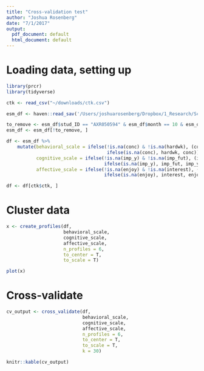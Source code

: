 ```yaml
---
title: "Cross-validation test"
author: "Joshua Rosenberg"
date: "7/1/2017"
output:
  pdf_document: default
  html_document: default
---
```


# Loading data, setting up 

```r
library(prcr)
library(tidyverse)

ctk <- read_csv("~/downloads/ctk.csv")

esm_df <- haven::read_sav('/Users/joshuarosenberg/Dropbox/1_Research/SciMo/JRST\ MEP\ Paper\ Final\ Docs/esm_data.sav')

to_remove <- esm_df$stud_ID == "AXR050594" & esm_df$month == 10 & esm_df$day == 20 & esm_df$year == 8 & esm_df$signal == 2 # removing 10/20/8, ID = "AXR050594", second beeper
esm_df <- esm_df[!to_remove, ]

df <- esm_df %>%
    mutate(behavioral_scale = ifelse(!is.na(conc) & !is.na(hardwk), (conc + hardwk) / 2, 
                                     ifelse(is.na(conc), hardwk, conc)),
           cognitive_scale = ifelse(!is.na(imp_y) & !is.na(imp_fut), (imp_y + imp_fut) / 2, 
                                    ifelse(is.na(imp_y), imp_fut, imp_y)),
           affective_scale = ifelse(!is.na(enjoy) & !is.na(interest), (enjoy + interest) / 2, 
                                    ifelse(is.na(enjoy), interest, enjoy)))

df <- df[ctk$ctk, ]
```

# Cluster data

```r
x <- create_profiles(df,
                     behavioral_scale,
                     cognitive_scale,
                     affective_scale,
                     n_profiles = 6,
                     to_center = T,
                     to_scale = T)

plot(x)
```

# Cross-validate 

```r

cv_output <- cross_validate(df,
                            behavioral_scale,
                            cognitive_scale,
                            affective_scale,
                            n_profiles = 6,
                            to_center = T,
                            to_scale = T,
                            k = 30)

knitr::kable(cv_output)
```